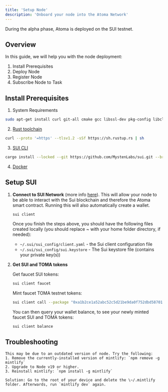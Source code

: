 ```yaml
---
title: 'Setup Node'
description: 'Onboard your node into the Atoma Network'
---
```


<Warning>
    During the alpha phase, Atoma is deployed on the SUI testnet.
</Warning>

## Overview
In this guide, we will help you with the node deployment:

1. Install Prerequisites
2. Deploy Node
3. Register Node
4. Subscribe Node to Task


## Install Prerequisites

1. System Requirements
```bash
sudo apt-get install curl git-all cmake gcc libssl-dev pkg-config libclang-dev libpq-dev build-essential
```

2. [Rust toolchain](https://rustup.rs/)
```bash
curl --proto '=https' --tlsv1.2 -sSf https://sh.rustup.rs | sh
```

3. [SUI CLI](https://docs.sui.io/guides/developer/getting-started/sui-install)
```bash
cargo install --locked --git https://github.com/MystenLabs/sui.git --branch testnet sui --features tracing
```

4. [Docker](https://docs.docker.com/engine/install/)

## Setup SUI

1. **Connect to SUI Network** (more info [here](https://docs.sui.io/guides/developer/getting-started/connect#configure-sui-client)). 
    This will allow your node to be able to interact with the Sui blockchain and therefore the Atoma smart contract. Running this will also automatically create a wallet.
    ```bash
    sui client
    ```

    Once you finish the steps above, you should have the following files created locally (you should replace ~ with your home folder directory, if needed):

    - `~/.sui/sui_config/client.yaml` - the Sui client configuration file
    - `~/.sui/sui_config/sui.keystore` - The Sui keystore file (contains your private key(s))

2. **Get SUI and TOMA tokens**

    Get faucet SUI tokens:
    ```bash
    sui client faucet
    ```

    Mint faucet TOMA testnet tokens:
    ```bash
    sui client call --package "0xa1b2ce1a52abc52c5d21be9da0f752dbd587018bc666c5298f778f42de26df1d" --module "toma" --function "faucet" --args "0xfdddd6fb95509ea36f44f06d0d0a2f5868dac2bda1423d204bdc9f458115ff75" 100000000000
    ```

    You can then query your wallet balance, to see your newly minted faucet SUI and TOMA tokens:
    ```bash
    sui client balance
    ```

## Troubleshooting

<AccordionGroup>
  <Accordion title='Error: Could not load the "sharp" module using the darwin-arm64 runtime'>

    This may be due to an outdated version of node. Try the following:
    1. Remove the currently-installed version of mintlify: `npm remove -g mintlify`
    2. Upgrade to Node v19 or higher.
    3. Reinstall mintlify: `npm install -g mintlify`
  </Accordion>

  <Accordion title="Issue: Encountering an unknown error">
  
    Solution: Go to the root of your device and delete the \~/.mintlify folder. Afterwards, run `mintlify dev` again.
  </Accordion>
</AccordionGroup>